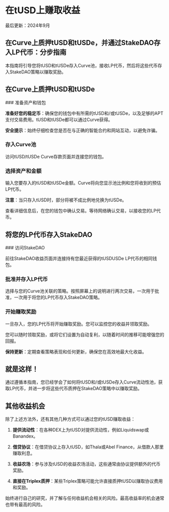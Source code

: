 
# 在tUSD上赚取收益

<Callout type="info">
  最后更新：2024年9月
</Callout>

## 在Curve上质押tUSD和tUSDe，并通过StakeDAO存入LP代币：分步指南

本指南将引导您将tUSD和tUSDe存入Curve池，接收LP代币，然后将这些代币存入StakeDAO策略以赚取奖励。

## 在Curve上质押tUSD和tUSDe

<Steps>
  ### 准备资产和钱包
  
  **准备好您的稳定币**：确保您的钱包中有所需的tUSD和/或tUSDe，以及足够的APT支付交易费用。tUSD和tUSDe都可以通过Curve获得。
  
  **安全提示**：始终仔细检查您是否在与正确的智能合约和网站互动，以避免诈骗。
  
  ### 存入Curve池
  
  访问tUSD/tUSDe Curve存款页面并连接您的钱包。
  
  ### 选择资产和金额
  
  输入您要存入的tUSD和tUSDe金额。Curve将向您显示池比例和您将收到的预估LP代币。
  
  **注意**：当只存入tUSD时，部分将被不成比例地兑换为tUSDe。
  
  查看详细信息后，在您的钱包中确认交易。等待网络确认交易，以接收您的LP代币。
</Steps>

## 将您的LP代币存入StakeDAO

<Steps>
  ### 访问StakeDAO
  
  前往StakeDAO收益页面并连接持有您最近获得的tUSDUSDe LP代币的相同钱包。
  
  ### 批准并存入LP代币
  
  选择与您的Curve池关联的策略。按照屏幕上的说明进行两次交易，一次用于批准，一次用于将您的LP代币存入StakeDAO策略。
  
  ### 开始赚取奖励
  
  一旦存入，您的LP代币将开始赚取奖励。您可以监控您的收益并领取奖励。
  
  您可以随时领取奖励，或将它们设置为自动复利，以随着时间的推移可能增强您的回报。
  
  **保持更新**：定期查看策略表现和任何更新，确保您在高效地最大化收益。
</Steps>

## 就是这样！

通过遵循本指南，您已经学会了如何将tUSD和/或tUSDe存入Curve流动性池，获取LP代币，并进一步将这些代币质押在StakeDAO策略中以赚取奖励。

## 其他收益机会

除了上述方法外，还有其他几种方式可以通过您的tUSD赚取收益：

1. **提供流动性**：在各种DEX上为tUSD对提供流动性，例如Liquidswap或Banandex。

2. **借贷协议**：在借贷协议上存入tUSD，如Thala或Abel Finance，从借款人那里赚取利息。

3. **收益农场**：参与涉及tUSD的收益农场活动，这些通常由协议提供额外的代币奖励。

4. **直接在Triplex质押**：某些Triplex策略可能允许直接质押tUSD以赚取协议费用和奖励。

<Callout type="warning">
  始终进行自己的研究，并了解与任何收益机会相关的风险。最高收益率的机会通常也带有最高的风险。
</Callout> 